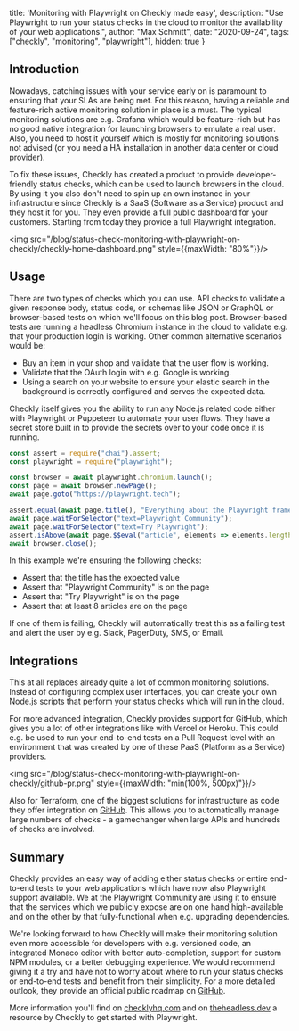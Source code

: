   title: 'Monitoring with Playwright on Checkly made easy',
  description: "Use Playwright to run your status checks in the cloud to monitor the availability of your web applications.",
  author: "Max Schmitt",
  date: "2020-09-24",
  tags: ["checkly", "monitoring", "playwright"],
  hidden: true
}

## Introduction

Nowadays, catching issues with your service early on is paramount to ensuring that your SLAs are being met. For this reason, having a reliable and feature-rich active monitoring solution in place is a must. The typical monitoring solutions are e.g. Grafana which would be feature-rich but has no good native integration for launching browsers to emulate a real user. Also, you need to host it yourself which is mostly for monitoring solutions not advised (or you need a HA installation in another data center or cloud provider).

To fix these issues, Checkly has created a product to provide developer-friendly status checks, which can be used to launch browsers in the cloud. By using it you also don't need to spin up an own instance in your infrastructure since Checkly is a SaaS (Software as a Service) product and they host it for you. They even provide a full public dashboard for your customers. Starting from today they provide a full Playwright integration.

<img src="/blog/status-check-monitoring-with-playwright-on-checkly/checkly-home-dashboard.png" style={{maxWidth: "80%"}}/>

## Usage

There are two types of checks which you can use. API checks to validate a given response body, status code, or schemas like JSON or GraphQL or browser-based tests on which we'll focus on this blog post. Browser-based tests are running a headless Chromium instance in the cloud to validate e.g. that your production login is working. Other common alternative scenarios would be:

- Buy an item in your shop and validate that the user flow is working.
- Validate that the OAuth login with e.g. Google is working.
- Using a search on your website to ensure your elastic search in the background is correctly configured and serves the expected data.

Checkly itself gives you the ability to run any Node.js related code either with Playwright or Puppeteer to automate your user flows. They have a secret store built in to provide the secrets over to your code once it is running.

```js
const assert = require("chai").assert;
const playwright = require("playwright");

const browser = await playwright.chromium.launch();
const page = await browser.newPage();
await page.goto("https://playwright.tech");

assert.equal(await page.title(), "Everything about the Playwright framework - Playwright Community 🎭");
await page.waitForSelector("text=Playwright Community");
await page.waitForSelector("text=Try Playwright");
assert.isAbove(await page.$$eval("article", elements => elements.length), 8)
await browser.close();
```

In this example we're ensuring the following checks:

- Assert that the title has the expected value
- Assert that "Playwright Community" is on the page
- Assert that "Try Playwright" is on the page
- Assert that at least 8 articles are on the page

If one of them is failing, Checkly will automatically treat this as a failing test and alert the user by e.g. Slack, PagerDuty, SMS, or Email.

## Integrations

This at all replaces already quite a lot of common monitoring solutions. Instead of configuring complex user interfaces, you can create your own Node.js scripts that perform your status checks which will run in the cloud.

For more advanced integration, Checkly provides support for GitHub, which gives you a lot of other integrations like with Vercel or Heroku. This could e.g. be used to run your end-to-end tests on a Pull Request level with an environment that was created by one of these PaaS (Platform as a Service) providers.

<img src="/blog/status-check-monitoring-with-playwright-on-checkly/github-pr.png" style={{maxWidth: "min(100%, 500px)"}}/>

Also for Terraform, one of the biggest solutions for infrastructure as code they offer integration on [GitHub](https://github.com/checkly/terraform-provider-checkly). This allows you to automatically manage large numbers of checks - a gamechanger when large APIs and hundreds of checks are involved.

## Summary

Checkly provides an easy way of adding either status checks or entire end-to-end tests to your web applications which have now also Playwright support available. We at the Playwright Community are using it to ensure that the services which we publicly expose are on one hand high-available and on the other by that fully-functional when e.g. upgrading dependencies.

We're looking forward to how Checkly will make their monitoring solution even more accessible for developers with e.g. versioned code, an integrated Monaco editor with better auto-completion, support for custom NPM modules, or a better debugging experience. We would recommend giving it a try and have not to worry about where to run your status checks or end-to-end tests and benefit from their simplicity. For a more detailed outlook, they provide an official public roadmap on [GitHub](https://github.com/checkly/public-roadmap).

More information you'll find on [checklyhq.com](https://www.checklyhq.com) and on [theheadless.dev](https://theheadless.dev) a resource by Checkly to get started with Playwright.